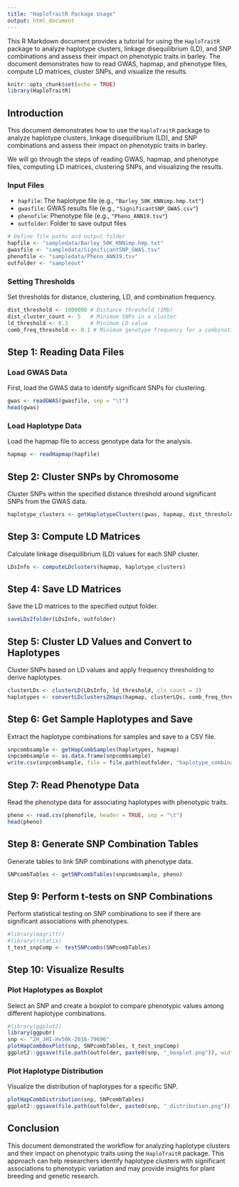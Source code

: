 ```yaml
---
title: "HaploTraitR Package Usage"
output: html_document
---
```


This R Markdown document provides a tutorial for using the `HaploTraitR` package to analyze haplotype clusters, linkage disequilibrium (LD), and SNP combinations and assess their impact on phenotypic traits in barley. The document demonstrates how to read GWAS, hapmap, and phenotype files, compute LD matrices, cluster SNPs, and visualize the results.

```r
knitr::opts_chunk$set(echo = TRUE)
library(HaploTraitR)
```

## Introduction

This document demonstrates how to use the `HaploTraitR` package to analyze haplotype clusters, linkage disequilibrium (LD), and SNP combinations and assess their impact on phenotypic traits in barley. 

We will go through the steps of reading GWAS, hapmap, and phenotype files, computing LD matrices, clustering SNPs, and visualizing the results.

### Input Files
- `hapfile`: The haplotype file (e.g., `"Barley_50K_KNNimp.hmp.txt"`)
- `gwasfile`: GWAS results file (e.g., `"SignificantSNP_GWAS.csv"`)
- `phenofile`: Phenotype file (e.g., `"Pheno_ANN19.tsv"`)
- `outfolder`: Folder to save output files

```r
# Define file paths and output folder
hapfile <- "sampledata/Barley_50K_KNNimp.hmp.txt"
gwasfile <- "sampledata/SignificantSNP_GWAS.tsv"
phenofile <- "sampledata/Pheno_ANN19.tsv"
outfolder <- "sampleout"
```

### Setting Thresholds

Set thresholds for distance, clustering, LD, and combination frequency.

```r
dist_threshold <- 1000000 # Distance threshold (1Mb)
dist_cluster_count <- 5   # Minimum SNPs in a cluster
ld_threshold <- 0.3       # Minimum LD value
comb_freq_threshold <- 0.1 # Minimum genotype frequency for a combination
```

## Step 1: Reading Data Files

### Load GWAS Data

First, load the GWAS data to identify significant SNPs for clustering.

```r
gwas <- readGWAS(gwasfile, sep = "\t")
head(gwas)


```

### Load Haplotype Data

Load the hapmap file to access genotype data for the analysis.

```r
hapmap <- readHapmap(hapfile)
```

## Step 2: Cluster SNPs by Chromosome

Cluster SNPs within the specified distance threshold around significant SNPs from the GWAS data.

```r
haplotype_clusters <- getHaplotypeClusters(gwas, hapmap, dist_threshold, dist_cluster_count)
```

## Step 3: Compute LD Matrices

Calculate linkage disequilibrium (LD) values for each SNP cluster.

```r
LDsInfo <- computeLDclusters(hapmap, haplotype_clusters)
```

## Step 4: Save LD Matrices

Save the LD matrices to the specified output folder.

```r
saveLDs2folder(LDsInfo, outfolder)
```

## Step 5: Cluster LD Values and Convert to Haplotypes

Cluster SNPs based on LD values and apply frequency thresholding to derive haplotypes.

```r
clusterLDs <- clusterLD(LDsInfo, ld_threshold, cls_count = 3)
haplotypes <- convertLDclusters2Haps(hapmap, clusterLDs, comb_freq_threshold)
```

## Step 6: Get Sample Haplotypes and Save

Extract the haplotype combinations for samples and save to a CSV file.

```r
snpcombsample <- getHapCombSamples(haplotypes, hapmap)
snpcombsample <- as.data.frame(snpcombsample)
write.csv(snpcombsample, file = file.path(outfolder, "haplotype_combinations.csv"), row.names = FALSE)
```

## Step 7: Read Phenotype Data

Read the phenotype data for associating haplotypes with phenotypic traits.

```r
pheno <- read.csv(phenofile, header = TRUE, sep = "\t")
head(pheno)
```

## Step 8: Generate SNP Combination Tables

Generate tables to link SNP combinations with phenotype data.

```r
SNPcombTables <- getSNPcombTables(snpcombsample, pheno)
```

## Step 9: Perform t-tests on SNP Combinations

Perform statistical testing on SNP combinations to see if there are significant associations with phenotypes.

```r
#library(magrittr)
#library(rstatix)
t_test_snpComp <- testSNPcombs(SNPcombTables)
```

## Step 10: Visualize Results

### Plot Haplotypes as Boxplot

Select an SNP and create a boxplot to compare phenotypic values among different haplotype combinations.

```r
#library(ggplot2)
library(ggpubr)
snp <- "2H_JHI-Hv50k-2016-79696"
plotHapCombBoxPlot(snp, SNPcombTables, t_test_snpComp)
ggplot2::ggsave(file.path(outfolder, paste0(snp, "_boxplot.png")), width = 8, height = 6)
```

### Plot Haplotype Distribution

Visualize the distribution of haplotypes for a specific SNP.

```r
plotHapCombDistribution(snp, SNPcombTables)
ggplot2::ggsave(file.path(outfolder, paste0(snp, "_distribution.png")), width = 8, height = 6)
```

## Conclusion

This document demonstrated the workflow for analyzing haplotype clusters and their impact on phenotypic traits using the `HaploTraitR` package. This approach can help researchers identify haplotype clusters with significant associations to phenotypic variation and may provide insights for plant breeding and genetic research.
